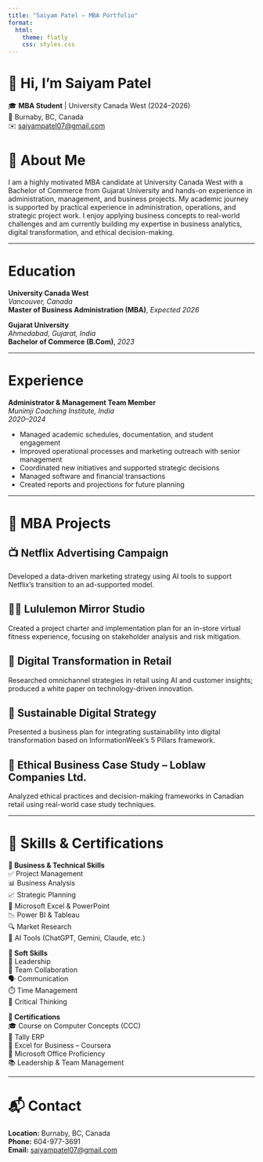 ```yaml
---
title: "Saiyam Patel – MBA Portfolio"
format:
  html:
    theme: flatly
    css: styles.css
---
```


# 👋 Hi, I'm Saiyam Patel
🎓 **MBA Student** | University Canada West (2024–2026)\
📍 Burnaby, BC, Canada\
✉️ [saiyampatel07@gmail.com](mailto:saiyampatel07@gmail.com)

# 📄 About Me

I am a highly motivated MBA candidate at University Canada West with a Bachelor of Commerce from Gujarat University and hands-on experience in administration, management, and business projects. My academic journey is supported by practical experience in administration, operations, and strategic project work. I enjoy applying business concepts to real-world challenges and am currently building my expertise in business analytics, digital transformation, and ethical decision-making. 

---

# Education

**University Canada West**\
*Vancouver, Canada*\
**Master of Business Administration (MBA)**, *Expected 2026*

**Gujarat University**\
*Ahmedabad, Gujarat, India*\
**Bachelor of Commerce (B.Com)**, *2023*

---

# Experience

**Administrator & Management Team Member**\
*Munimji Coaching Institute, India*\
*2020–2024*

- Managed academic schedules, documentation, and student engagement
- Improved operational processes and marketing outreach with senior management
- Coordinated new initiatives and supported strategic decisions
- Managed software and financial transactions
- Created reports and projections for future planning

---

# 📘 MBA Projects

## 📺 Netflix Advertising Campaign
Developed a data-driven marketing strategy using AI tools to support Netflix’s transition to an ad-supported model.

## 🏋️‍♂️ Lululemon Mirror Studio
Created a project charter and implementation plan for an in-store virtual fitness experience, focusing on stakeholder analysis and risk mitigation.

## 🛒 Digital Transformation in Retail
Researched omnichannel strategies in retail using AI and customer insights; produced a white paper on technology-driven innovation.

## 🌱 Sustainable Digital Strategy
Presented a business plan for integrating sustainability into digital transformation based on InformationWeek’s 5 Pillars framework.

## 🏪 Ethical Business Case Study – Loblaw Companies Ltd.
Analyzed ethical practices and decision-making frameworks in Canadian retail using real-world case study techniques.

---

# 🧠 Skills & Certifications

<div class="skills-columns">
<div class="skills-col">
<strong>💼 Business & Technical Skills</strong><br>
✅ Project Management<br>
📊 Business Analysis<br>
📈 Strategic Planning<br>
📎 Microsoft Excel & PowerPoint<br>
📉 Power BI & Tableau<br>
🔍 Market Research<br>
🤖 AI Tools (ChatGPT, Gemini, Claude, etc.)
</div>
<div class="skills-col">
<strong>🤝 Soft Skills</strong><br>
👥 Leadership<br>
🤝 Team Collaboration<br>
🗣️ Communication<br>
⏱️ Time Management<br>
🧠 Critical Thinking
</div>
<div class="skills-col">
<strong>📜 Certifications</strong><br>
🎓 Course on Computer Concepts (CCC)<br>
💼 Tally ERP<br>
📘 Excel for Business – Coursera<br>
🧾 Microsoft Office Proficiency<br>
📚 Leadership & Team Management
</div>
</div>

---

# 📬 Contact

<div class="contact-box">
<strong>Location:</strong> Burnaby, BC, Canada<br>
<strong>Phone:</strong> 604-977-3691<br>
<strong>Email:</strong> <a href="mailto:saiyampatel07@gmail.com">saiyampatel07@gmail.com</a>
</div>
